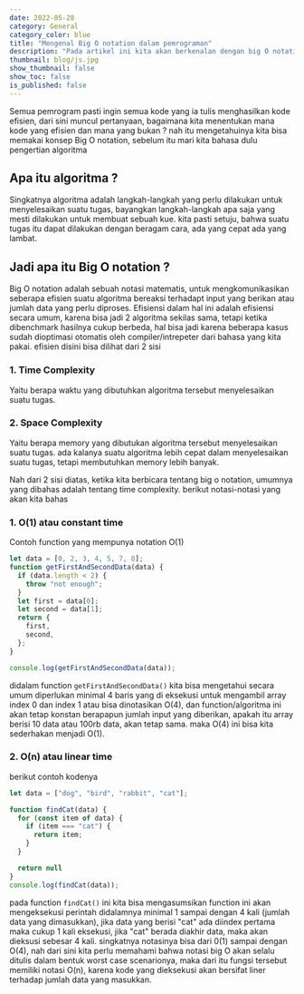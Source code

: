 ```yaml
---
date: 2022-05-28
category: General
category_color: blue
title: "Mengenal Big O notation dalam pemrograman"
description: "Pada artikel ini kita akan berkenalan dengan big O notation dan mempraktekanya dengan javascript"
thumbnail: blog/js.jpg
show_thumbnail: false
show_toc: false
is_published: false
---
```


Semua pemrogram pasti ingin semua kode yang ia tulis menghasilkan kode efisien, dari sini muncul pertanyaan, bagaimana kita menentukan mana kode yang efisien dan mana yang bukan ? nah itu mengetahuinya kita bisa memakai konsep Big O notation, sebelum itu mari kita bahasa dulu pengertian algoritma

## Apa itu algoritma ?

Singkatnya algoritma adalah langkah-langkah yang perlu dilakukan untuk menyelesaikan suatu tugas, bayangkan langkah-langkah apa saja yang mesti dilakukan untuk membuat sebuah kue. kita pasti setuju, bahwa suatu tugas itu dapat dilakukan dengan beragam cara, ada yang cepat ada yang lambat.

## Jadi apa itu Big O notation ?

Big O notation adalah sebuah notasi matematis, untuk mengkomunikasikan seberapa efisien suatu algoritma bereaksi terhadapt input yang berikan atau jumlah data yang perlu diproses. Efisiensi dalam hal ini adalah efisiensi secara umum, karena bisa jadi 2 algoritma sekilas sama, tetapi ketika dibenchmark hasilnya cukup berbeda, hal bisa jadi karena beberapa kasus sudah dioptimasi otomatis oleh compiler/intrepeter dari bahasa yang kita pakai. efisien disini bisa dilihat dari 2 sisi

### 1. Time Complexity

Yaitu berapa waktu yang dibutuhkan algoritma tersebut menyelesaikan suatu tugas.

### 2. Space Complexity

Yaitu berapa memory yang dibutukan algoritma tersebut menyelesaikan suatu tugas. ada kalanya suatu algoritma lebih cepat dalam menyelesaikan suatu tugas, tetapi membutuhkan memory lebih banyak.

Nah dari 2 sisi diatas, ketika kita berbicara tentang big o notation, umumnya yang dibahas adalah tentang time complexity. berikut notasi-notasi yang akan kita bahas

### 1. O(1) atau constant time

Contoh function yang mempunya notation O(1)

```javascript
let data = [0, 2, 3, 4, 5, 7, 8];
function getFirstAndSecondData(data) {
  if (data.length < 2) {
    throw "not enough";
  }
  let first = data[0];
  let second = data[1];
  return {
    first,
    second,
  };
}

console.log(getFirstAndSecondData(data));
```

didalam function `getFirstAndSecondData()` kita bisa mengetahui secara umum diperlukan minimal 4 baris yang di eksekusi untuk mengambil array index 0 dan index 1 atau bisa dinotasikan O(4), dan function/algoritma ini akan tetap konstan berapapun jumlah input yang diberikan, apakah itu array berisi 10 data atau 100rb data, akan tetap sama. maka O(4) ini bisa kita sederhakan menjadi O(1).

### 2. O(n) atau linear time

berikut contoh kodenya
```javascript
let data = ["dog", "bird", "rabbit", "cat"];

function findCat(data) {
  for (const item of data) {
    if (item === "cat") {
      return item;
    }
  }

  return null
}
console.log(findCat(data));
```
pada function `findCat()` ini kita bisa mengasumsikan function ini akan mengeksekusi perintah didalamnya minimal 1 sampai dengan 4 kali (jumlah data yang dimasukkan), jika data yang berisi "cat" ada diindex pertama maka cukup 1 kali eksekusi, jika "cat" berada diakhir data, maka akan dieksusi sebesar 4 kali. singkatnya notasinya bisa dari 0(1) sampai dengan O(4), nah dari sini kita perlu memahami bahwa notasi big O akan selalu ditulis dalam bentuk worst case scenarionya, maka dari itu fungsi tersebut memiliki notasi O(n), karena kode yang dieksekusi akan bersifat liner terhadap jumlah data yang masukkan.